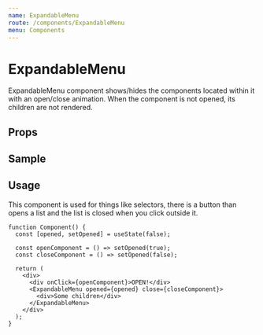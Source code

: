 ```yaml
---
name: ExpandableMenu
route: /components/ExpandableMenu
menu: Components
---
```



# ExpandableMenu

ExpandableMenu component shows/hides the components located within it with an open/close animation. When the
component is not opened, its children are not rendered.

## Props

<Props of={ExpandableMenuPropsComponent} />

## Sample

<ExpandableMenuExample />

## Usage

This component is used for things like selectors, there is a button than opens a list and the list is closed when
you click outside it.

```tsx
function Component() {
  const [opened, setOpened] = useState(false);

  const openComponent = () => setOpened(true);
  const closeComponent = () => setOpened(false);

  return (
    <div>
      <div onClick={openComponent}>OPEN!</div>
      <ExpandableMenu opened={opened} close={closeComponent}>
        <div>Some children</div>
      </ExpandableMenu>
    </div>
  );
}
```

